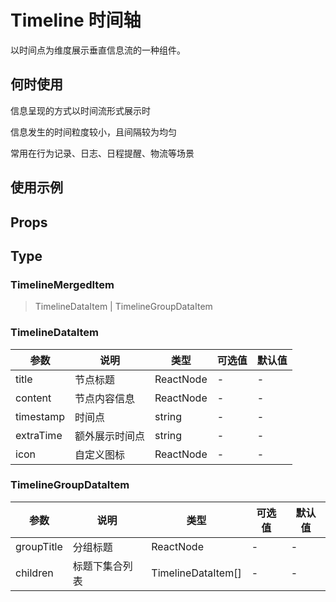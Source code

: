 # Timeline 时间轴

以时间点为维度展示垂直信息流的一种组件。

## 何时使用

信息呈现的方式以时间流形式展示时

信息发生的时间粒度较小，且间隔较为均匀

常用在行为记录、日志、日程提醒、物流等场景

## 使用示例

<!-- Inject Stories -->

## Props

<!-- Inject Props -->

## Type

### TimelineMergedItem

> TimelineDataItem | TimelineGroupDataItem

### TimelineDataItem

| 参数      | 说明           | 类型      | 可选值 | 默认值 |
| --------- | -------------- | --------- | ------ | ------ |
| title     | 节点标题       | ReactNode | -      | -      |
| content   | 节点内容信息   | ReactNode | -      | -      |
| timestamp | 时间点         | string    | -      | -      |
| extraTime | 额外展示时间点 | string    | -      | -      |
| icon      | 自定义图标     | ReactNode | -      | -      |

### TimelineGroupDataItem

| 参数       | 说明           | 类型               | 可选值 | 默认值 |
| ---------- | -------------- | ------------------ | ------ | ------ |
| groupTitle | 分组标题       | ReactNode          | -      | -      |
| children   | 标题下集合列表 | TimelineDataItem[] | -      | -      |
